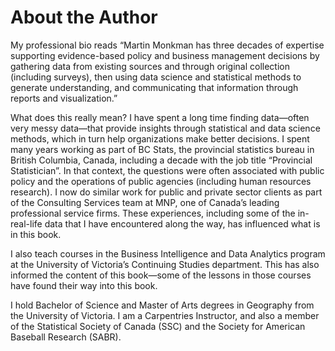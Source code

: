 # About the Author {-}

My professional bio reads "Martin Monkman has three decades of expertise supporting evidence-based policy and business management decisions by gathering data from existing sources and through original collection (including surveys), then using data science and statistical methods to generate understanding, and communicating that information through reports and visualization."

What does this really mean? I have spent a long time finding data—often very messy data—that provide insights through statistical and data science methods, which in turn help organizations make better decisions. I spent many years working as part of BC Stats, the provincial statistics bureau in British Columbia, Canada, including a decade with the job title "Provincial Statistician". In that context, the questions were often associated with public policy and the operations of public agencies (including human resources research). I now do similar work for public and private sector clients as part of the Consulting Services team at MNP, one of Canada's leading professional service firms. These experiences, including some of the in-real-life data that I have encountered along the way, has influenced what is in this book.

I also teach courses in the Business Intelligence and Data Analytics program at the University of Victoria's Continuing Studies department. This has also informed the content of this book—some of the lessons in those courses have found their way into this book. 

I hold Bachelor of Science and Master of Arts degrees in Geography from the University of Victoria. I am a Carpentries Instructor, and also a member of the Statistical Society of Canada (SSC) and the Society for American Baseball Research (SABR).



<!-- 
This file by Martin Monkman is licensed under a Creative Commons Attribution 4.0 International License. 
-->

